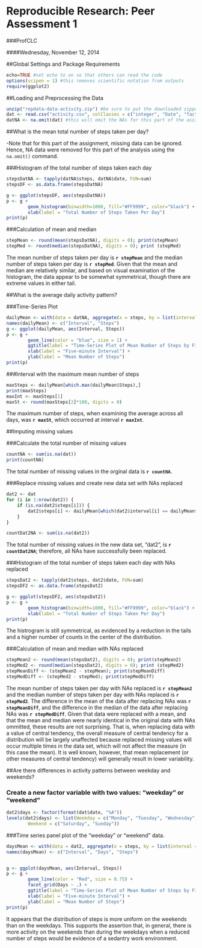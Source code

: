 Reproducible Research: Peer Assessment 1
========================================

###ProfCLC

####Wednesday, November 12, 2014


##Global Settings and Package Requirements

```r
echo=TRUE #set echo to on so that others can read the code
options(scipen = 1) #this removes scientific notation from outputs
require(ggplot2)
```

##Loading and Preprocessing the Data

```r
unzip("repdata-data-activity.zip") #be sure to put the downloaded zipped file in your working directory
dat <- read.csv("activity.csv", colClasses = c("integer", "Date", "factor"))
datNA <- na.omit(dat) #this will omit the NAs for this part of the assignment
```

##What is the mean total number of steps taken per day?

-Note that for this part of the assignment, missing data can be ignored.  Hence, NA data were removed for this part of the analysis using the `na.omit()` command.

###Histogram of the total number of steps taken each day

```r
stepsDatNA <- tapply(datNA$steps, datNA$date, FUN=sum)
stepsDF <- as.data.frame(stepsDatNA)

g <- ggplot(stepsDF, aes(stepsDatNA))
p <- g + 
        geom_histogram(binwidth=1000, fill="#FF9999", color="black") +
        xlab(label = "Total Number of Steps Taken Per Day")
print(p)
```

###Calculation of mean and median

```r
stepMean <- round(mean(stepsDatNA), digits = 0); print(stepMean)
stepMed <- round(median(stepsDatNA), digits = 0); print (stepMed)
```

The mean number of steps taken per day is **`r stepMean`** and the median number of steps taken per day is **`r stepMed`**. Given that the mean and median are relatively similar, and based on visual examination of the histogram, the data appear to be somewhat symmetrical, though there are extreme values in either tail.

##What is the average daily activity pattern?

###Time-Series Plot
```r
dailyMean <- with(data = datNA, aggregate(x = steps, by = list(interval = as.numeric(as.character(datNA$interval))), FUN = mean, na.rm = TRUE))
names(dailyMean) <- c("Interval", "Steps")
g <- ggplot(dailyMean, aes(Interval, Steps))
p <- g +
        geom_line(color = "blue", size = 1) +
        ggtitle(label = "Time-Series Plot of Mean Number of Steps by Five-Minute Interval") +
        xlab(label = "Five-minute Interval") +
        ylab(label = "Mean Number of Steps")
print(p)
```

###Interval with the maximum mean number of steps

```r
maxSteps <- dailyMean[which.max(dailyMean$Steps),]
print(maxSteps)
maxInt <- maxSteps[1]
maxSt <- round(maxSteps[2]*100, digits = 0)
```
The maximum number of steps, when examining the average across all days, was **`r maxSt`**, which occurred at interval **`r maxInt`**.

##Imputing missing values

###Calculate the total number of missing values

```r
countNA <- sum(is.na(dat))
print(countNA)
```
The total number of missing values in the orginal data is **`r countNA`**.

###Replace missing values and create new data set with NAs replaced

```r
dat2 <- dat 
for (i in 1:nrow(dat2)) {
    if (is.na(dat2$steps[i])) {
        dat2$steps[i] <- dailyMean[which(dat2$interval[i] == dailyMean$Interval), ]$Steps
    }
}

countDat2NA <- sum(is.na(dat2))
```
The total number of missing values in the new data set, "dat2", is **`r countDat2NA`**; therefore, all NAs have successfully been replaced.

###Histogram of the total number of steps taken each day with NAs replaced

```r
stepsDat2 <- tapply(dat2$steps, dat2$date, FUN=sum)
stepsDF2 <- as.data.frame(stepsDat2)

g <- ggplot(stepsDF2, aes(stepsDat2))
p <- g + 
        geom_histogram(binwidth=1000, fill="#FF9999", color="black") +
        xlab(label = "Total Number of Steps Taken Per Day")
print(p)
```

The histrogram is still symmetrical, as evidenced by a reduction in the tails and a higher number of counts in the center of the distribution.

###Calculation of mean and median with NAs replaced

```r
stepMean2 <- round(mean(stepsDat2), digits = 0); print(stepMean2)
stepMed2 <- round(median(stepsDat2), digits = 0); print (stepMed2)
stepMeanDiff <- (stepMean2 - stepMean); print(stepMeanDiff)
stepMedDiff <- (stepMed2 - stepMed); print(stepMedDiff)
```

The mean number of steps taken per day with NAs replaced is **`r stepMean2`** and the median number of steps taken per day with NAs replaced is **`r stepMed2`**. The difference in the mean of the data after replacing NAs was **`r stepMeanDiff`**, and the difference in the median of the data after replacing NAs was **`r stepMedDiff`**. Given that data were replaced with a mean, and that the mean and median were nearly identical in the original data with NAs ommitted, these results are not surprising.  That is, when replacing data with a value of central tendency, the overall measure of central tendency for a distribution will be largely unaffected because replaced missing values will occur multiple times in the data set, which will not affect the measure (in this case the mean).  It is well known, however, that mean replacement (or other measures of central tendency) will generally result in lower variability.

##Are there differences in activity patterns between weekday and weekends?

### Create a new factor variable with two values: "weekday" or "weekend"

```r
dat2$days <- factor(format(dat$date, "%A"))
levels(dat2$days) <- list(Weekday = c("Monday", "Tuesday", "Wednesday","Thursday", "Friday"),
        Weekend = c("Saturday", "Sunday"))
```

###Time series panel plot of the "weekday" or "weekend" data.

```r
daysMean <- with(data = dat2, aggregate(x = steps, by = list(interval = as.numeric(as.character(dat2$interval)), days = dat2$days), FUN = mean))
names(daysMean) <- c("Interval", "Days", "Steps")


g <- ggplot(daysMean, aes(Interval, Steps))
p <- g +
        geom_line(color = "Red", size = 0.75) +
        facet_grid(Days ~ .) +
        ggtitle(label = "Time-Series Plot of Mean Number of Steps by Five-Minute Interval") +
        xlab(label = "Five-minute Interval") +
        ylab(label = "Mean Number of Steps")
print(p)
```

It appears that the distribution of steps is more uniform on the weekends than on the weekdays.  This supports the assertion that, in general, there is more activity on the weekends than during the weekdays when a reduced number of steps would be evidence of a sedantry work environment.

